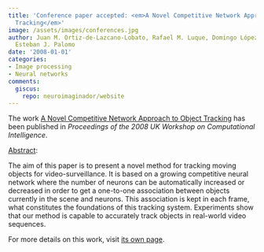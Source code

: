 ```yaml
---
title: 'Conference paper accepted: <em>A Novel Competitive Network Approach to Object
  Tracking</em>'
image: /assets/images/conferences.jpg
author: Juan M. Ortiz-de-Lazcano-Lobato, Rafael M. Luque, Domingo López-Rodríguez,
  Esteban J. Palomo
date: '2008-01-01'
categories:
- Image processing
- Neural networks
comments:
  giscus:
    repo: neuroimaginador/website
---
```


The work <u>A Novel Competitive Network Approach to Object Tracking</u> has been published in <em><em>Proceedings of the 2008 UK Workshop on Computational Intelligence</em></em>.

<u>Abstract</u>:



The aim of this paper is to present a novel method for tracking moving objects for video-surveillance. It is based on a growing competitive neural network where the number of neurons can be automatically increased or decreased in order to get a one-to-one association between objects currently in the scene and neurons. This association is kept in each frame, what constitutes the foundations of this tracking system. Experiments show that our method is capable to accurately track objects in real-world video sequences.




For more details on this work, visit <a href='/publications/conferences/2008-ukci'>its own page</a>.

